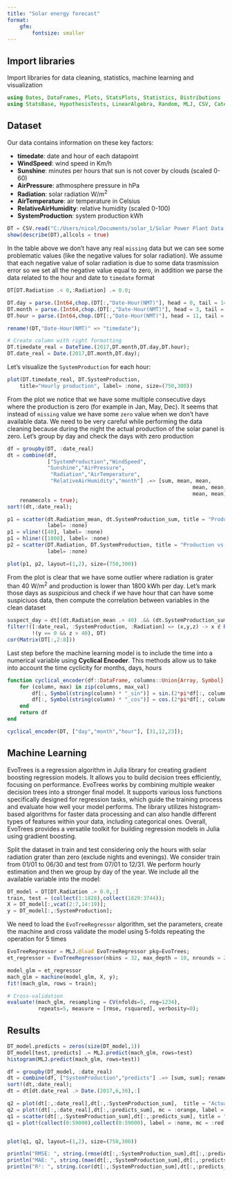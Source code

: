 ```yaml
---
title: "Solar energy forecast"
format: 
    gfm:
        fontsize: smaller
---
```


## Import libraries

Import libraries for data cleaning, statistics, machine learning and visualization

```julia
using Dates, DataFrames, Plots, StatsPlots, Statistics, Distributions
using StatsBase, HypothesisTests, LinearAlgebra, Random, MLJ, CSV, CategoricalArrays 
```

## Dataset 

Our data contains information on these key factors:

+ **timedate**: date and hour of each datapoint
+ **WindSpeed**: wind speed in Km/h 
+ **Sunshine**: minutes per hours that sun is not cover by clouds (scaled 0-60)
+ **AirPressure**: athmosphere pressure in hPa
+ **Radiation**: solar radiation W/m^2^
+ **AirTemperature**: air temperature in Celsius
+ **RelativeAirHumidity**: relative humidity (scaled 0-100)
+ **SystemProduction**: system production kWh 

```julia
DT = CSV.read("C:/Users/nicol/Documents/solar_1/Solar Power Plant Data.csv", DataFrame);
show(describe(DT),allcols = true)
```

In the table above we don't have any real `missing` data but we can see some problematic values (like the negative values for solar radiation). We assume that each negative value of solar radiation is due to some data trasmission error so we set all the negative value equal to zero, in addition we parse the data related to the hour and date to `timedate` format

```julia
DT[DT.Radiation .< 0,:Radiation] .= 0.0;

DT.day = parse.(Int64,chop.(DT[:,"Date-Hour(NMT)"], head = 0, tail = 14))
DT.month = parse.(Int64,chop.(DT[:,"Date-Hour(NMT)"], head = 3, tail = 11))
DT.hour = parse.(Int64,chop.(DT[:,"Date-Hour(NMT)"], head = 11, tail = 3));

rename!(DT,"Date-Hour(NMT)" => "timedate");

# Create column with right formatting
DT.timedate_real = DateTime.(2017,DT.month,DT.day,DT.hour);
DT.date_real = Date.(2017,DT.month,DT.day);
```

Let's visualize the `SystemProduction` for each hour: 

```julia
plot(DT.timedate_real, DT.SystemProduction, 
    title="Hourly production", label= :none, size=(750,300))
```

From the plot we notice that we have some multiple consecutive days where the production is zero (for example in Jan, May, Dec). It seems that instead of `missing` value we have some `zero` value when we don't have available data. We need to be very careful while performing the data cleaning because during the night the actual production of the solar panel is zero. Let's group by day and check the days with zero production  

```julia
df = groupby(DT, :date_real)
dt = combine(df, 
             ["SystemProduction","WindSpeed",
             "Sunshine","AirPressure",
              "Radiation","AirTemperature",
              "RelativeAirHumidity","month"] .=> [sum, mean, mean, 
                                                            mean, mean, mean, 
                                                            mean, mean]; 
    renamecols = true);
sort!(dt,:date_real);

p1 = scatter(dt.Radiation_mean, dt.SystemProduction_sum, title = "Production vs Radiation (day)", 
             label= :none)
p1 = vline!([40], label= :none)
p1 = hline!([1800], label= :none)
p2 = scatter(DT.Radiation, DT.SystemProduction, title = "Production vs Radiation (hour)", 
             label= :none)

plot(p1, p2, layout=(1,2), size=(750,300))
```

From the plot is clear that we have some outlier where radiation is grater than 40 W/m^2^ and production is lower than 1800 kWh per day. Let's mark those days as *suspicious* and check if we have hour that can have some suspiciuos data, then compute the correlation between variables in the clean dataset

```julia
suspect_day = dt[(dt.Radiation_mean .> 40) .&& (dt.SystemProduction_sum .< 1800),:date_real]
filter!([:date_real, :SystemProduction, :Radiation] => (x,y,z) -> x ∉ Ref(suspect_day) && 
        !(y == 0 && z > 40), DT)
cor(Matrix(DT[:,2:8]))
```

Last step before the machine learning model is to include the time into a numerical variable using **Cyclical Encoder**. This methods allow us to take into account the time cyclicity for months, days, hours

```julia
function cyclical_encoder(df::DataFrame, columns::Union{Array, Symbol}, max_val::Union{Array, Int} )
    for (column, max) in zip(columns, max_val)        
        df[:, Symbol(string(column) * "_sin")] = sin.(2*pi*df[:, column]/max)
        df[:, Symbol(string(column) * "_cos")] = cos.(2*pi*df[:, column]/max)
    end
    return df
end

cyclical_encoder(DT, ["day","month","hour"], [31,12,23]);
```

## Machine Learning

EvoTrees is a regression algorithm in Julia library for creating gradient boosting regression models. It allows you to build decision trees efficiently, focusing on performance. EvoTrees works by combining multiple weaker decision trees into a stronger final model. It supports various loss functions specifically designed for regression tasks, which guide the training process and evaluate how well your model performs. The library utilizes histogram-based algorithms for faster data processing and can also handle different types of features within your data, including categorical ones. Overall, EvoTrees provides a versatile toolkit for building regression models in Julia using gradient boosting. 

Split the dataset in train and test considering only the hours with solar radiation grater than zero (exclude nights and evenings). We consider train from 01/01 to 06/30 and test from 07/01 to 12/31. We perform hourly estimation and then we group by day of the year. We include all the available variable into the model: 

```julia
DT_model = DT[DT.Radiation .> 0.0,:]
train, test = (collect(1:1828),collect(1829:3744));
X = DT_model[:,vcat(2:7,14:19)];
y = DT_model[:,:SystemProduction];
```

We need to load the `EvoTreeRegressor` algorithm, set the parameters, create the machine and cross validate the model using 5-folds repeating the operation for 5 times

```julia
EvoTreeRegressor = MLJ.@load EvoTreeRegressor pkg=EvoTrees;
et_regressor = EvoTreeRegressor(nbins = 32, max_depth = 10, nrounds = 200);

model_glm = et_regressor
mach_glm = machine(model_glm, X, y); 
fit!(mach_glm, rows = train);

# Cross-validation
evaluate!(mach_glm, resampling = CV(nfolds=5, rng=1234), 
          repeats=5, measure = [rmse, rsquared], verbosity=0);
```

## Results

```julia
DT_model.predicts = zeros(size(DT_model,1))        
DT_model[test,:predicts] .= MLJ.predict(mach_glm, rows=test)
histogram(MLJ.predict(mach_glm, rows=test))

df = groupby(DT_model, :date_real)
dt = combine(df, ["SystemProduction","predicts"] .=> [sum, sum]; renamecols = true);
sort!(dt,:date_real);
dt = dt[dt.date_real .> Date.(2017,6,30),:]

q2 = plot(dt[:,:date_real],dt[:,:SystemProduction_sum],  title = "Actual vs Predict", label = "Actual")
q2 = plot!(dt[:,:date_real],dt[:,:predicts_sum], mc = :orange, label = "Predict")
q1 = scatter(dt[:,:SystemProduction_sum],dt[:,:predicts_sum], title = "Actual vs Predict", label = :none)
q1 = plot!(collect(0:59000),collect(0:59000), label = :none, mc = :red)


plot(q1, q2, layout=(1,2), size=(750,300))
```

```julia
println("RMSE: ", string.(rmse(dt[:,:SystemProduction_sum],dt[:,:predicts_sum])))
println("MAE: ", string.(mae(dt[:,:SystemProduction_sum],dt[:,:predicts_sum])))
println("R²: ", string.(cor(dt[:,:SystemProduction_sum],dt[:,:predicts_sum]).^2))
```